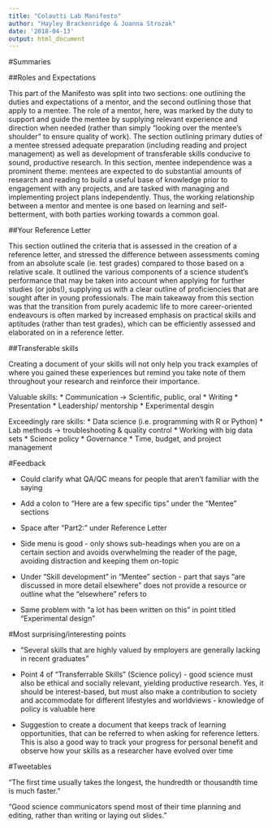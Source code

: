 ```yaml
---
title: "Colautti Lab Manifesto"
author: "Hayley Brackenridge & Joanna Strozak"
date: '2018-04-13'
output: html_document
---
```


#Summaries 

##Roles and Expectations 

This part of the Manifesto was split into two sections: one outlining the duties and expectations of a mentor, and the second outlining those that apply to a mentee. The role of a mentor, here, was marked by the duty to support and guide the mentee by supplying relevant experience and direction when needed (rather than simply “looking over the mentee’s shoulder” to ensure quality of work). The section outlining primary duties of a mentee stressed adequate preparation (including reading and project management) as well as development of transferable skills conducive to sound, productive research. In this section, mentee independence was a prominent theme: mentees are expected to do substantial amounts of research and reading to build a useful base of knowledge prior to engagement with any projects, and are tasked with managing and implementing project plans independently. Thus, the working relationship between a mentor and mentee is one based on learning and self-betterment, with both parties working towards a common goal. 

##Your Reference Letter 

This section outlined the criteria that is assessed in the creation of a reference letter, and stressed the difference between assessments coming from an absolute scale (ie. test grades) compared to those based on a relative scale. It outlined the various components of a science student’s performance that may be taken into account when applying for further studies (or jobs!), supplying us with a clear outline of proficiencies that are sought after in young professionals. The main takeaway from this section was that the transition from purely academic life to more career-oriented endeavours is often marked by increased emphasis on practical skills and aptitudes (rather than test grades), which can be efficiently assessed and elaborated on in a reference letter. 

##Transferable skills

Creating a document of your skills will not only help you track examples of where you gained these experiences but remind you take note of them throughout your research and reinforce their importance. 

Valuable skills:
  * Communication -> Scientific, public, oral
  * Writing
  * Presentation
  * Leadership/ mentorship
  * Experimental desgin
  
Exceedingly rare skills:
  * Data science (i.e. programming with R or Python)
  * Lab methods -> troubleshooting & quality control 
  * Working with big data sets
  * Science policy
  * Governance
  * Time, budget, and project management 

#Feedback 

- Could clarify what QA/QC means for people that aren’t familiar with the saying 
- Add a colon to “Here are a few specific tips” under the “Mentee” sections 
- Space after "Part2:" under Reference Letter
- Side menu is good - only shows sub-headings when you are on a certain section and avoids overwhelming the reader of the page, avoiding distraction and keeping them on-topic 

- Under “Skill development” in “Mentee” section  - part that says “are discussed in more detail elsewhere” does not provide a resource or outline what the “elsewhere” refers to 
- Same problem with “a lot has been written on this” in point titled "Experimental design” 

#Most surprising/interesting points 

- “Several skills that are highly valued by employers are generally lacking in recent graduates” 

- Point 4 of “Transferrable Skills” (Science policy) - good science must also be ethical and socially relevant, yielding productive research. Yes, it should be interest-based, but must also make a contribution to society and accommodate for different lifestyles and worldviews - knowledge of policy is valuable here 

- Suggestion to create a document that keeps track of learning opportunities, that can be referred to when asking for reference letters. This is also a good way to track your progress for personal benefit and observe how your skills as a researcher have evolved over time

#Tweetables 

“The first time usually takes the longest, the hundredth or thousandth time is much faster.” 

“Good science communicators spend most of their time planning and editing, rather than writing or laying out slides.” 
